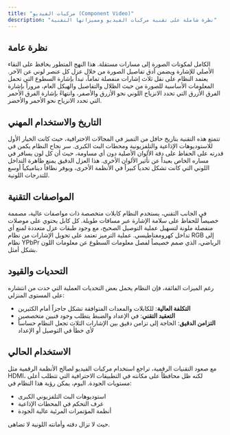 ```yaml
---
title: "مركبات الفيديو (Component Video)"
description: "نظرة شاملة على تقنية مركبات الفيديو ومميزاتها التقنية"
---
```


## نظرة عامة

الكامل لمكونات الصورة إلى مسارات مستقلة. هذا النهج المتطور يحافظ على النقاء الأصلي للإشارة ويضمن أدق تفاصيل الصورة من خلال عزل كل عنصر لوني عن الآخر. يعتمد النظام على نقل ثلاث إشارات منفصلة تماماً، تبدأ بإشارة السطوع التي تحمل المعلومات الأساسية للصورة من حيث الظلال والتفاصيل والهيكل العام، مروراً بإشارة الفرق الأزرق التي تحدد الانزياح اللوني نحو الأزرق والأصفر، وانتهاءً بإشارة الفرق الأحمر التي تحدد الانزياح نحو الأحمر والأخضر.

## التاريخ والاستخدام المهني

تتمتع هذه التقنية بتاريخ حافل من التميز في المجالات الاحترافية، حيث كانت الخيار الأول للاستوديوهات الإذاعية والتلفزيونية ومحطات البث الكبرى. سر نجاح النظام يكمن في قدرته على الحفاظ على دقة الألوان الأصلية دون أي مساومة، حيث أن كل لون يسافر في مساره الخاص بعيداً عن تأثير الألوان الأخرى. هذا العزل الدقيق يمنع ظاهرة التداخل اللوني التي كانت تشكل تحدياً كبيراً في الأنظمة الأخرى، ويوفر نطاقاً ديناميكياً أوسع للتدرجات اللونية.

## المواصفات التقنية

في الجانب التقني، يستخدم النظام كابلات متخصصة ذات مواصفات عالية، مصممة خصيصاً للحفاظ على سلامة الإشارة عبر مسافات طويلة. كل كابل يحتوي على موصلات منفصلة ملونة لتسهيل عملية التوصيل الصحيح، مع وجود طبقات عزل متعددة لمنع أي تداخل كهرومغناطيسي. عملية الترميز تعتمد على تحويل الإشارات من نظام RGB إلى نظام YPbPr الرياضي، الذي صمم خصيصاً لفصل معلومات السطوع عن معلومات اللون بشكل أمثل.

## التحديات والقيود

رغم الميزات الفائقة، فإن النظام يحمل بعض التحديات العملية التي حدت من انتشاره على المستوى المنزلي:

- **التكلفة العالية**: للكابلات والمعدات المتوافقة تشكل حاجزاً أمام الكثيرين
- **التعقيد التقني**: في الإعداد والضبط يتطلب وجود فنيين متخصصين
- **التزامن الدقيق**: الحاجة إلى تزامن دقيق بين الإشارات الثلاث تجعل النظام حساساً لأي خطأ في التوصيل أو الإعداد

## الاستخدام الحالي

مع صعود التقنيات الرقمية، تراجع استخدام مركبات الفيديو لصالح الأنظمة الرقمية مثل HDMI، لكنه ظل محافظاً على مكانته في التطبيقات الاحترافية التي تتطلب أعلى مستويات الجودة. اليوم، يمكن رؤية هذا النظام في:

- استوديوهات البث التلفزيوني الكبرى
- غرف التحكم في المحطات الإذاعية
- أنظمة المؤتمرات المرئية عالية الجودة

حيث لا تزال دقته وأمانته اللونية لا تضاهى.